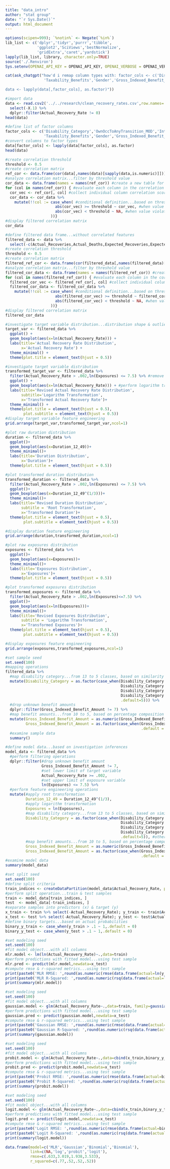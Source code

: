 ```yaml
---
title: "data_intro"
author: "stat group"
date: "`r Sys.Date()`"
output: html_document
---
```


```r
options(scipen=999); `%notin%` <- Negate(`%in%`)
lib_list <- c('dplyr','tidyr','purrr','tibble',
              'ggplot2','SciViews','bestNormalize',
              'gridExtra','caret','yardstick')
lapply(lib_list, library, character.only=TRUE)
source('./.Renviron')
Sys.setenv(OPENAI_API_KEY = OPENAI_API_KEY, OPENAI_VERBOSE = OPENAI_VERBOSE)
```

```r
cat(ask_chatgpt("how'd i remap column types with: factor_cols <- c('Disability_Category','OwnOccToAnyTransition_MOD','Integration_with_STD',
                 'Taxability_Benefits','Gender','Gross_Indexed_Benefit_Amount')

data <- lapply(data[,factor_cols], as.factor)"))
```

```r
#import data
data <- read.csv2('../../research/clean_recovery_rates.csv',row.names='X') %>%
  select(-X.1) %>%
  dplyr::filter(Actual_Recovery_Rate != 0)
head(data)
```

```r
#define list of factor columns
factor_cols <- c('Disability_Category','OwnOccToAnyTransition_MOD','Integration_with_STD',
                 'Taxability_Benefits','Gender','Gross_Indexed_Benefit_Amount')
#convert columns to factor types
data[factor_cols] <- lapply(data[factor_cols], as.factor)
head(data)
```

```r
#create correlation threshold
threshold <- 0.5 
#create correlation matrix
ref_cor <- data.frame(cor(data[,names(data)[sapply(data,is.numeric)]])) 
#analyze correlation matrix...filter by threshold value
cor_data <- data.frame(names = names(ref_cor)) #create a new table for filtered values
for (col in names(ref_cor)) { #evaluate each column in the correlation matrix
  cor_vec <- ref_cor[, col] #collect individual column correlation scores
  cor_data <- cor_data %>%
    mutate(!!col := case_when( #conditional definition...based on threshold value
                      abs(cor_vec) >= threshold ~ cor_vec, #when value meets threshold
                      abs(cor_vec) < threshold ~ NA, #when value violates threshold
                    ))}
#display filtered correlation matrix
cor_data  
```

```r
#define filtered data frame...without correlated features
filtered_data <- data %>%
  select(-c(Actual_Recoveries,Actual_Deaths,Expected_Recoveries,Expected_Deaths))
#create correlation threshold
threshold <- 0.5 
#create correlation matrix
filtered_ref_cor <- data.frame(cor(filtered_data[,names(filtered_data)[sapply(filtered_data,is.numeric)]])) 
#analyze correlation matrix...filter by threshold value
filtered_cor_data <- data.frame(names = names(filtered_ref_cor)) #create a new table for filtered values
for (col in names(filtered_ref_cor)) { #evaluate each column in the correlation matrix
  filtered_cor_vec <- filtered_ref_cor[, col] #collect individual column correlation scores
  filtered_cor_data <- filtered_cor_data %>%
    mutate(!!col := case_when( #conditional definition...based on threshold value
                      abs(filtered_cor_vec) >= threshold ~ filtered_cor_vec, #when value meets threshold
                      abs(filtered_cor_vec) < threshold ~ NA, #when value violates threshold
                    ))}
#display filtered correlation matrix
filtered_cor_data 
```

```r
#investigate target variable distribution...distribution shape & outliers
target_var <- filtered_data %>%
  ggplot() +
  geom_boxplot(aes(x=ln(Actual_Recovery_Rate))) +
  labs(title='Actual Recovery Rate Distribution',
       x='Actual Recovery Rate') +
  theme_minimal() +
  theme(plot.title = element_text(hjust = 0.5))

#investigate target variable distribution
transformed_target_var <- filtered_data %>%
  filter(Actual_Recovery_Rate > .002,ln(Exposures) <= 7.5) %>% #remove outliers
  ggplot() +
  geom_boxplot(aes(x=ln(Actual_Recovery_Rate))) + #perform logarithm transformation with SciView::ln()
  labs(title='Revised Actual Recovery Rate Distribution',
       subtitle='Logarithm Transformation',
       x='Transformed Actual Recovery Rate')+
  theme_minimal() + 
  theme(plot.title = element_text(hjust = 0.5),
        plot.subtitle = element_text(hjust = 0.5))
#display target variable feature engineering
grid.arrange(target_var,transformed_target_var,ncol=1)
```

```r
#plot raw duration distribution
duration <- filtered_data %>%
  ggplot()+
  geom_boxplot(aes(x=Duration_12_49))+
  theme_minimal()+
  labs(title='Duration Distribution',
       x='Duration')+
  theme(plot.title = element_text(hjust = 0.5))

#plot transformed duration distribution
transformed_duration <- filtered_data %>%
  filter(Actual_Recovery_Rate > .002,ln(Exposures) <= 7.5) %>%
  ggplot()+
  geom_boxplot(aes(x=Duration_12_49^(1/3)))+
  theme_minimal()+
  labs(title='Revised Duration Distribution',
       subtitle = 'Root Transformation',
       x='Transformed Duration')+
  theme(plot.title = element_text(hjust = 0.5),
        plot.subtitle = element_text(hjust = 0.5))

#display duration feature engineering
grid.arrange(duration,transformed_duration,ncol=1)
```

```r
#plot raw exposures distribution
exposures <- filtered_data %>%
  ggplot()+
  geom_boxplot(aes(x=Exposures))+
  theme_minimal()+
  labs(title='Exposures Distribution',
       x='Exposures')+
  theme(plot.title = element_text(hjust = 0.5))

#plot transformed exposures distribution
transformed_exposures <- filtered_data %>%
  filter(Actual_Recovery_Rate > .002,ln(Exposures)<=7.5) %>%
  ggplot()+
  geom_boxplot(aes(x=ln(Exposures)))+
  theme_minimal()+
  labs(title='Revised Exposures Distribution',
       subtitle = 'Logarithm Transformation',
       x='Transformed Exposures')+
  theme(plot.title = element_text(hjust = 0.5),
        plot.subtitle = element_text(hjust = 0.5))

#display exposures feature engineering
grid.arrange(exposures,transformed_exposures,ncol=1)
```

```r
#set sample seed
set.seed(100)
#mapping operations
filtered_data %>% 
  #map disability category...from 13 to 5 classes, based on similarity
  mutate(Disability_Category = as.factor(case_when(Disability_Category %in% c(1,6,11)~1,
                                                   Disability_Category %in% c(2,3,4,12,13)~2,
                                                   Disability_Category %in% c(8,9)~3,
                                                   Disability_Category %in% c(7)~4,
                                                   .default=5))) %>%
  #drop unknown benefit amounts
  dplyr::filter(Gross_Indexed_Benefit_Amount != 7) %>% 
  #map benefit amounts...from 10 to 5, based on percentage composition
  mutate(Gross_Indexed_Benefit_Amount = as.numeric(Gross_Indexed_Benefit_Amount),
         Gross_Indexed_Benefit_Amount = as.factor(case_when(Gross_Indexed_Benefit_Amount > 4 ~ 5,
                                                            .default = Gross_Indexed_Benefit_Amount))) %>%
  #examine sample data
  summary()
```

```r
#define model data...based on investigation inferences
model_data <- filtered_data %>% 
  #perform filtering operations
  dplyr::filter(#drop unknown benefit amount
                Gross_Indexed_Benefit_Amount != 7,
                #set lower limit of target variable
                Actual_Recovery_Rate >= .002,
                #set upper limit of exposure variable
                ln(Exposures) <= 7.5) %>% 
  #perform feature engineering operations
  mutate(#apply root transformation
         Duration_12_49 = Duration_12_49^(1/3), 
         #apply logarithm transformation
         Exposures = ln(Exposures), 
         #map disability category...from 13 to 5 classes, based on similarity
         Disability_Category = as.factor(case_when(Disability_Category %in% c(1,6,11)~1, #back, injury other than back, other musculoskeletal
                                                   Disability_Category %in% c(2,3,4,12,13)~2, #cancer, circulatory, digestive, respiratory, diabetes
                                                   Disability_Category %in% c(8,9)~3, #mental & nervous, nervous system
                                                   Disability_Category %in% c(7)~4, #maternity
                                                   .default=5)), #other, ill-defined & misc conditions
         #map benefit amounts...from 10 to 5, based on percentage composition
         Gross_Indexed_Benefit_Amount = as.numeric(Gross_Indexed_Benefit_Amount), #convert column to numeric format
         Gross_Indexed_Benefit_Amount = as.factor(case_when(Gross_Indexed_Benefit_Amount > 4 ~ 5, #benefit amounts >= $4000
                                                            .default = Gross_Indexed_Benefit_Amount))) #benefit amounts < $4000
#examine model data
summary(model_data)
```

```r
#set split seed
set.seed(100)
#define split criteria
train_indices <- createDataPartition(model_data$Actual_Recovery_Rate, p = 0.75, list = FALSE)
#perform split operation...train & test samples
train <- model_data[train_indices, ]
test  <- model_data[-train_indices, ]
#separate samples into predictors (x) & target (y)
x_train <- train %>% select(-Actual_Recovery_Rate); y_train <- train$Actual_Recovery_Rate
x_test <- test %>% select(-Actual_Recovery_Rate); y_test <- test$Actual_Recovery_Rate
#define binary targets...based on actual probabilities
binary_y_train <- case_when(y_train > .1 ~ 1,.default = 0)
binary_y_test <- case_when(y_test > .1 ~ 1,.default = 0)
```

```r
#set modeling seed
set.seed(100)
#fit model object...with all columns
mlr.model <- lm(ln(Actual_Recovery_Rate)~.,data=train)
#perform predictions with fitted model...using test sample
mlr.pred <- predict(mlr.model,newdata=x_test)
#compute rmse & r-squared metrics...using test sample
print(paste0('MLR RMSE: ',round(as.numeric(rmse(data.frame(actual=ln(y_test),pred=mlr.pred),truth=actual,estimate=pred)[1,'.estimate']),3)))
print(paste0('MLR R-Squared: ',round(as.numeric(rsq(data.frame(actual=ln(y_test),pred=mlr.pred),truth=actual,estimate=pred)[1,'.estimate']),2)*100,'%'))
print(summary(mlr.model))
```

```r
#set modeling seed
set.seed(100)
#fit model object...with all columns
gaussian.model <- glm(Actual_Recovery_Rate~.,data=train, family=gaussian(link='log'))
#perform predictions with fitted model...using test sample
gaussian.pred <- predict(gaussian.model,newdata=x_test)
#compute rmse & r-squared metrics...using test sample
print(paste0('Gaussian RMSE: ',round(as.numeric(rmse(data.frame(actual=y_test,pred=gaussian.pred),truth=actual,estimate=pred)[1,'.estimate']),3)))
print(paste0('Gaussian R-Squared: ',round(as.numeric(rsq(data.frame(actual=y_test,pred=gaussian.pred),truth=actual,estimate=pred)[1,'.estimate']),2)*100,'%'))
print(summary(gaussian.model))
```

```r
#set modeling seed
set.seed(100)
#fit model object...with all columns
probit.model <- glm(Actual_Recovery_Rate~.,data=cbind(x_train,binary_y_train)%>%rename(Actual_Recovery_Rate=binary_y_train), family=binomial(link='probit'))
#perform predictions with fitted model...using test sample
probit.pred <- predict(probit.model,newdata=x_test)
#compute rmse & r-squared metrics...using test sample
print(paste0('Probit RMSE: ',round(as.numeric(rmse(data.frame(actual=binary_y_test,pred=probit.pred),truth=actual,estimate=pred)[1,'.estimate']),3)))
print(paste0('Probit R-Squared: ',round(as.numeric(rsq(data.frame(actual=binary_y_test,pred=probit.pred),truth=actual,estimate=pred)[1,'.estimate']),2)*100,'%'))
print(summary(probit.model))
```

```r
#set modeling seed
set.seed(100)
#fit model object...with all columns
logit.model <- glm(Actual_Recovery_Rate~.,data=cbind(x_train,binary_y_train)%>%rename(Actual_Recovery_Rate=binary_y_train), family=binomial(link='logit'))
#perform predictions with fitted model...using test sample
logit.pred <- predict(logit.model,newdata=x_test)
#compute rmse & r-squared metrics...using test sample
print(paste0('Logit RMSE: ',round(as.numeric(rmse(data.frame(actual=binary_y_test,pred=logit.pred),truth=actual,estimate=pred)[1,'.estimate']),3)))
print(paste0('Logit R-Squared: ',round(as.numeric(rsq(data.frame(actual=binary_y_test,pred=logit.pred),truth=actual,estimate=pred)[1,'.estimate']),2)*100,'%'))
print(summary(logit.model))
```

```r
data.frame(model=c('MLR','Gaussian','Binomial','Binomial'),
           link=c(NA,'log','probit','logit'),
           rmse=c(.633,3.019,1.938,3.533),
           r_squared=c(.77,.52,.52,.52))
```


